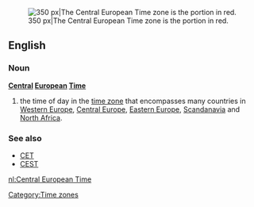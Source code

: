 [[Image:Time zones of Europe.svg|thumb|right|350 px|The Central European Time zone is the portion in red.]]
==English==
{{wikipedia}}
===Noun===
'''[[Central]] [[European]] [[Time]]'''
# the time of day in the [[time zone]] that encompasses many countries in [[Western Europe]], [[Central Europe]], [[Eastern Europe]], [[Scandanavia]] and [[North Africa]].

===See also===
*[[CET]]
*[[CEST]]

[[Category:Time zones]]

[[nl:Central European Time]]
